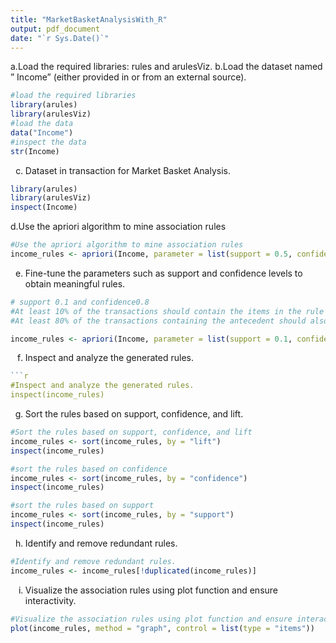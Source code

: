 ```yaml
---
title: "MarketBasketAnalysisWith_R"
output: pdf_document
date: "`r Sys.Date()`"
---
```

a.Load the required libraries: rules and arulesViz.
b.Load the dataset named " Income" (either provided in or from an external source).
```r
#load the required libraries
library(arules)
library(arulesViz)
#load the data
data("Income")
#inspect the data
str(Income)

```
c. Dataset in transaction for Market Basket Analysis.
```r
library(arules)
library(arulesViz)
inspect(Income)
```
d.Use the apriori algorithm to mine association rules
```r
#Use the apriori algorithm to mine association rules
income_rules <- apriori(Income, parameter = list(support = 0.5, confidence = 0.5))
```
e. Fine-tune the parameters such as support and confidence levels to obtain meaningful rules.
```r
# support 0.1 and confidence0.8 
#At least 10% of the transactions should contain the items in the rule
#At least 80% of the transactions containing the antecedent should also contain the consequent

income_rules <- apriori(Income, parameter = list(support = 0.1, confidence = 0.8))

```
f. Inspect and analyze the generated rules.
```r
```r
#Inspect and analyze the generated rules.
inspect(income_rules)


```

g. Sort the rules based on support, confidence, and lift.

```r
#Sort the rules based on support, confidence, and lift
income_rules <- sort(income_rules, by = "lift")
inspect(income_rules)


```

```r
#sort the rules based on confidence
income_rules <- sort(income_rules, by = "confidence")
inspect(income_rules)
```

```r
#sort the rules based on support
income_rules <- sort(income_rules, by = "support")
inspect(income_rules)
```
h. Identify and remove redundant rules.
```r
#Identify and remove redundant rules.
income_rules <- income_rules[!duplicated(income_rules)]
```

i. Visualize the association rules using plot function and ensure interactivity.
```r
#Visualize the association rules using plot function and ensure interactivity
plot(income_rules, method = "graph", control = list(type = "items"))
```

